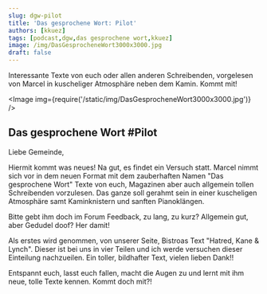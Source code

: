 ```yaml
---
slug: dgw-pilot
title: 'Das gesprochene Wort: Pilot'
authors: [kkuez]
tags: [podcast,dgw,das gesprochene wort,kkuez]
image: /img/DasGesprocheneWort3000x3000.jpg
draft: false
---
```



Interessante Texte von euch oder allen anderen Schreibenden, vorgelesen von Marcel in kuscheliger Atmosphäre neben dem Kamin.
Kommt mit!

<Image img={require('/static/img/DasGesprocheneWort3000x3000.jpg')} />

<!--truncate-->

## Das gesprochene Wort #Pilot

Liebe Gemeinde,

Hiermit kommt was neues!
Na gut, es findet ein Versuch statt. Marcel nimmt sich vor in dem neuen Format mit dem zauberhaften Namen
"Das gesprochene Wort" Texte von euch, Magazinen aber auch allgemein tollen Schreibenden vorzulesen. Das ganze soll
gerahmt sein in einer kuscheligen Atmosphäre samt Kaminknistern und sanften Pianoklängen.

Bitte gebt ihm doch im Forum Feedback, zu lang, zu kurz? Allgemein gut, aber Gedudel doof?
Her damit!

Als erstes wird genommen, von unserer Seite, Bistroas Text "Hatred, Kane & Lynch". Dieser ist bei uns in vier Teilen und ich werde versuchen dieser Einteilung nachzueilen.
Ein toller, bildhafter Text, vielen lieben Dank!!

Entspannt euch, lasst euch fallen, macht die Augen zu und lernt mit ihm neue, tolle Texte kennen.
Kommt doch mit?!

<ReactPlayer
    width="100%"
    height="50px"
    controls
    url='https://m10z.picnotes.de/DasGesprocheneWort/DasGesprocheneWort_001.mp3'
/>
